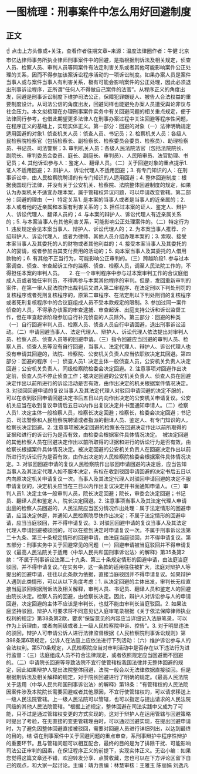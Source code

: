 # 一图梳理：刑事案件中怎么用好回避制度
## 正文
☝ 点击上方头像或+关注，查看作者往期文章~来源：温度法律圈作者：牛健 北京市亿达律师事务所执业律师刑事案件中的回避，是指根据刑诉法及相关规定，侦查人员、检察人员、审判人员等同案件有法定利害关系或者其他可能影响案件公正处理的关系，因而不得参加该案诉讼程序活动的一项诉讼制度。如果办案人员是案件当事人或与案件当事人有利害关系，极有可能会影响案件的公正处理，因此必须退出刑事诉讼程序，正所谓“任何人不得做自己案件的法官”。从程序正义的角度出发，回避是刑事诉讼制度下维护司法公正，保障犯罪嫌疑人、被告人合法权益的重要制度设计。从司法公信的角度出发，回避同样也能避免办案人员遭受舆论非议与社会压力。本文拟梳理在办理刑事案件实务中有关回避问题的相关重点规定，便于法律同行参考，也借此期望更多法律人在刑事办案过程中关注回避等程序性问题，在程序正义的基础上，实现实体正义。第一部分：回避的对象（一）法律明确规定适用回避的对象1. 侦查机关人员：侦查人员、书记员；2. 检察机关人员：各级人民检察院检察官（包括检察长、副检察长、检察委员会委员、检察员）、助理检察员、书记员、司法警察；3. 审判机关人员：各级人民法院法官（包括法院院长、副院长、审判委员会委员、庭长、副庭长、审判员）、人民陪审员、法官助理、书记员；4. 其他诉讼参与人：鉴定人、翻译人员。（二）关于回避对象的重点提示1. 证人不适用回避；2. 辩护人、诉讼代理人不适用回避；3. 有专门知识的人：在刑事诉讼中，由人民检察院聘请的有专门知识的人适用回避；4. 整体回避制度：根据我国现行法律，并没有关于公安机关、检察院、法院整体回避制度的规定，如果认为办案机关不适宜办理本案，属于管辖权异议问题，可以申请改变管辖。第二部分：回避的理由（一）特定关系1. 是本案的当事人或者是当事人的近亲属的；2. 本人或者他的近亲属和本案有利害关系的；3. 担任过本案的证人、鉴定人、辩护人、诉讼代理人、翻译人员的；4. 与本案的辩护人、诉讼代理人有近亲属关系的；5. 与本案当事人有其他利害关系，可能影响公正处理案件的。（二）特定行为1. 违反规定会见本案当事人、辩护人、诉讼代理人的；2. 为本案当事人推荐、介绍辩护人、诉讼代理人，或者为律师、其他人员介绍办理本案的；3. 索取、接受本案当事人及其委托的人的财物或者其他利益的；4. 接受本案当事人及其委托的人的宴请，或者参加由其支付费用的活动的；5. 向本案当事人及其委托的人借用款物的；6. 有其他不正当行为，可能影响公正审判的。（三）跨越阶段1. 参与过本案调查、侦查、审查起诉工作的监察、侦查、检察人员，调至人民法院工作的，不得担任本案的审判人员。 　2. 在一个审判程序中参与过本案审判工作的合议庭组成人员或者独任审判员，不得再参与本案其他程序的审判。但是，发回重新审判的案件，在第一审人民法院作出裁判后又进入第二审程序、在法定刑以下判处刑罚的复核程序或者死刑复核程序的，原第二审程序、在法定刑以下判处刑罚的复核程序或者死刑复核程序中的合议庭组成人员不受本款规定的限制。3. 参加过同一案件侦查的人员，不得承办该案的审查逮捕、审查起诉、出庭支持公诉和诉讼监督工作，但在审查起诉阶段参加自行补充侦查的人员除外。第三部分：回避的种类（一）自行回避审判人员、检察人员、侦查人员自行申请回避，退出刑事诉讼活动。（二）申请回避当事人、法定代理人、辩护人、诉讼代理人依法提出对审判人员、检察人员、侦查人员等的回避申请。（三）指令回避应当回避的审判人员、检察人员、侦查人员等没有自行回避，当事人、法定代理人、辩护人、诉讼代理人也没有申请其回避的，法院、检察院、公安机关负责人应当依职权决定其回避。第四部分：回避的程序（一）侦查人员1. 决定主体一般侦查人员，公安机关负责人决定回避；公安机关负责人，同级检察院检委会决定回避。2. 注意事项对回避作出决定前，侦查人员不停止侦查工作；被决定回避的公安机关负责人、侦查人员在回避决定作出以前所进行的诉讼活动是否有效，由作出决定的机关根据案件情况决定。3. 对驳回回避申请的复议当事人及其法定代理人对驳回申请回避的决定不服的，可以在收到驳回申请回避决定书后五日以内向作出决定的公安机关申请复议。公安机关应当在收到复议申请后五日以内作出复议决定并书面通知申请人。（二）检察人员1. 决定主体一般检察人员，检察长决定回避；检察长，检委会决定回避；书记员、司法警察和人民检察院聘请或者指派的翻译人员、鉴定人、有专门知识的人，检察长决定回避。2. 注意事项被决定回避的检察长在回避决定作出以前所取得的证据和进行的诉讼行为是否有效，由检委会根据案件具体情况决定。　被决定回避的其他检察人员在回避决定作出以前所取得的证据和进行的诉讼行为是否有效，由检察长根据案件具体情况决定。被决定回避的公安机关负责人在回避决定作出以前所进行的诉讼行为是否有效，由作出决定的人民检察院检委会根据案件具体情况决定。3. 对驳回回避申请的复议人民检察院作出驳回申请回避的决定后，应当告知当事人及其法定代理人如不服本决定，有权在收到驳回申请回避的决定书后五日以内向原决定机关申请复议一次。当事人及其法定代理人对驳回申请回避的决定不服申请复议的，决定机关应当在三日以内作出复议决定并书面通知申请人。（三）审判人员1. 决定主体一般审判人员，院长决定回避；院长，审委会决定回避；书记员、翻译人员和鉴定人，院长决定回避。2. 注意事项当事人及其法定代理人申请出庭的检察人员回避的，人民法院应当区分情况作出处理：属于法定情形的回避申请，应当决定休庭，并通知人民检察院尽快作出决定；不属于法定情形的回避申请，应当当庭驳回，并不得申请复议。3. 对驳回回避申请的复议当事人及其法定代理人申请回避被驳回的，可以在接到决定时申请复议一次。不属于刑事诉讼法第二十九条、第三十条规定情形的回避申请，由法庭当庭驳回，并不得申请复议。第五部分：刑事实务中关于回避常见的问题（一）回避申请被当庭驳回并不得申请复议《最高人民法院关于适用〈中华人民共和国刑事诉讼法〉的解释》第35条第2款：“不属于刑事诉讼法第二十九条、第三十条规定情形的回避申请，由法庭当庭驳回，并不得申请复议。”在实务中，这一条款的适用往往被扩大，法庭对辩护人等提出的回避申请，往往以此条款为依据，直接当庭驳回并不得申请复议。如果辩护人遇到此类情形，可以从以下角度考虑：1. 从决定回避的主体出发，审判长无权直接当庭驳回根据刑诉法及相关解释，审判人员、书记员、翻译人员和鉴定人的回避由院长决定。检察人员的回避，由检察长决定。因此，辩护人对诉讼参与人的申请回避，决定回避的主体不应该是审判长，也就不能由审判长当庭驳回。2. 如果法庭坚持驳回，辩护人可要求将不同意见记入庭审笔录根据《关于依法保障律师执业权利的规定》第38条第2款，要求“保留意见的内容应当详细记入法庭笔录，可以作为上诉理由，或者向同级或者上一级人民检察院申诉、控告”。3. 对于明显违法的驳回，辩护人可申请公诉人进行法律监督根据《人民检察院刑事诉讼规则》第398条第6项规定，公诉人在法庭上应依法进行下列活动：（六）维护诉讼参与人的合法权利。第570条规定，人民检察院应当对审判活动中是否存在以下违法行为进行监督：（三）法庭组成人员不符合法律规定，或者依照规定应当回避而不回避的。（二）申请院长回避等导致法院不宜行使管辖权我国法律并无整体回避的规定，因此如果辩护人提出法院整体回避，法院一般会以无法律依据直接驳回。但是根据刑诉法及相关解释的规定，对于院长回避进行了明确的规定。《最高人民法院关于适用〈中华人民共和国刑事诉讼法〉的解释》第18条："有管辖权的人民法院因案件涉及本院院长需要回避或者其他原因，不宜行使管辖权的，可以请求移送上一级人民法院管辖。上一级人民法院可以管辖，也可以指定与提出请求的人民法院同级的其他人民法院管辖。"根据上述规定，整体回避在司法实践中又成为了可能，只不过是通过管辖权变更的方式实现的。这对于辩护人在运用管辖与回避策略时提出了考验，在无直接的变更管辖理由时，可以通过回避实现，在提出回避申请时，为了避免因整体回避直接被驳回，需要对回避人员进行详细列出，以达到最终的目的。结 语在刑事案件中关于回避问题的重点审查，系刑事辩护中程序性辩护的重要环节。且与管辖问题可以相互配合，最终的目的是为了排除干扰、可能影响司法公正审判的因素，在保证程序正义的前提下，实现实体正义。无讼小编：如果您觉得这篇文章还不错，欢迎转发分享、点赞收藏，您也可以在下方评论区留下自己的观点，和大家一起讨论。主编：靖力责编：林慧审核：王雅玉 陈丽娟 刘逸凡